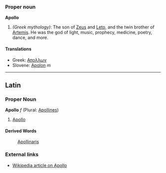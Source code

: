 ===Proper noun===
'''Apollo'''

# ''(Greek mythology)'': The son of [[Zeus]] and [[Leto]], and the twin brother of [[Artemis]]. He was the god of light, music, prophecy, medicine, poetry, dance, and more.  

====Translations====
*Greek: [[Απολλων]]
*Slovene: [[Apolon]] ''m''
----
==Latin==
===Proper Noun===
'''Apollo''' ''f'' (Plural: [[Apollines]])

#[[Apollo]]
====Derived Words====
:[[Apollinaris]]

===External links===

* [[w:Apollo|Wikipedia article on Apollo]]
